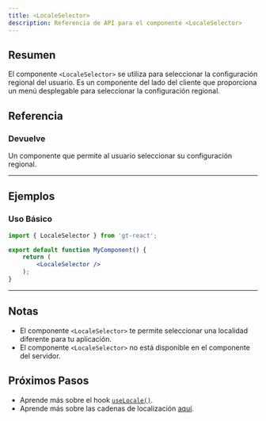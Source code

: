 ```yaml
---
title: <LocaleSelector>
description: Referencia de API para el componente <LocaleSelector>
---
```


## Resumen

El componente `<LocaleSelector>` se utiliza para seleccionar la configuración regional del usuario.
Es un componente del lado del cliente que proporciona un menú desplegable para seleccionar la configuración regional.

## Referencia

### Devuelve

Un componente que permite al usuario seleccionar su configuración regional.

---

## Ejemplos

### Uso Básico

```jsx
import { LocaleSelector } from 'gt-react';

export default function MyComponent() {
    return (
        <LocaleSelector />
    );
}
```

---

## Notas
* El componente `<LocaleSelector>` te permite seleccionar una localidad diferente para tu aplicación.
* El componente `<LocaleSelector>` no está disponible en el componente del servidor.

## Próximos Pasos

* Aprende más sobre el hook [`useLocale()`](/docs/react/api/helpers/useLocale).
* Aprende más sobre las cadenas de localización [aquí](/docs/reference/locale-strings).
